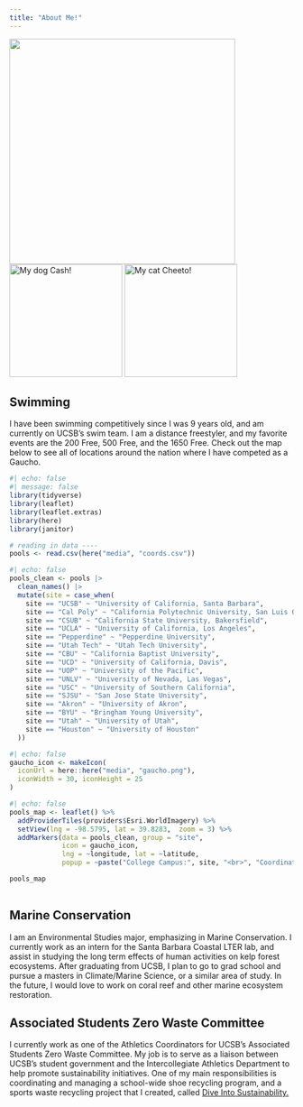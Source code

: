 ```yaml
---
title: "About Me!"
---
```


![](media/IMG_2285.JPG){width="400"} ![](media/IMG_1171.JPG "My dog Cash!"){group="my-gallery" width="200"} ![](media/IMG_0387.JPG "My cat Cheeto!"){group="my-gallery" width="200"}

## Swimming

I have been swimming competitively since I was 9 years old, and am currently on UCSB's swim team. I am a distance freestyler, and my favorite events are the 200 Free, 500 Free, and the 1650 Free. Check out the map below to see all of locations around the nation where I have competed as a Gaucho.

```r
#| echo: false
#| message: false
library(tidyverse)
library(leaflet)
library(leaflet.extras)
library(here)
library(janitor)

# reading in data ----
pools <- read.csv(here("media", "coords.csv"))
```

```r
#| echo: false
pools_clean <- pools |> 
  clean_names() |> 
  mutate(site = case_when(
    site == "UCSB" ~ "University of California, Santa Barbara",
    site == "Cal Poly" ~ "California Polytechnic University, San Luis Obispo",
    site == "CSUB" ~ "California State University, Bakersfield",
    site == "UCLA" ~ "University of California, Los Angeles",
    site == "Pepperdine" ~ "Pepperdine University",
    site == "Utah Tech" ~ "Utah Tech University",
    site == "CBU" ~ "California Baptist University",
    site == "UCD" ~ "University of California, Davis",
    site == "UOP" ~ "University of the Pacific",
    site == "UNLV" ~ "University of Nevada, Las Vegas",
    site == "USC" ~ "University of Southern California",
    site == "SJSU" ~ "San Jose State University",
    site == "Akron" ~ "University of Akron",
    site == "BYU" ~ "Bringham Young University",
    site == "Utah" ~ "University of Utah",
    site == "Houston" ~ "University of Houston"
  ))
```

```r
#| echo: false
gaucho_icon <- makeIcon(
  iconUrl = here::here("media", "gaucho.png"),
  iconWidth = 30, iconHeight = 25
)
```

```r
#| echo: false
pools_map <- leaflet() %>%
  addProviderTiles(providers$Esri.WorldImagery) %>%
  setView(lng = -98.5795, lat = 39.8283,  zoom = 3) %>%
  addMarkers(data = pools_clean, group = "site",
             icon = gaucho_icon,
             lng = ~longitude, lat = ~latitude,
             popup = ~paste("College Campus:", site, "<br>", "Coordinates (lat/long):", latitude, ",", longitude))

pools_map
  
```

## Marine Conservation

I am an Environmental Studies major, emphasizing in Marine Conservation. I currently work as an intern for the Santa Barbara Coastal LTER lab, and assist in studying the long term effects of human activities on kelp forest ecosystems. After graduating from UCSB, I plan to go to grad school and pursue a masters in Climate/Marine Science, or a similar area of study. In the future, I would love to work on coral reef and other marine ecosystem restoration.

## Associated Students Zero Waste Committee

I currently work as one of the Athletics Coordinators for UCSB's Associated Students Zero Waste Committee. My job is to serve as a liaison between UCSB's student government and the Intercollegiate Athletics Department to help promote sustainability initiatives. One of my main responsibilities is coordinating and managing a school-wide shoe recycling program, and a sports waste recycling project that I created, called [Dive Into Sustainability.](https://ellieschomberg.github.io/diveintosustainability.html)

